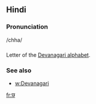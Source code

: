 == Hindi ==

=== Pronunciation ===
/chha/

=== ===

Letter of the [[Devanagari alphabet]].

=== See also ===

* [[w:Devanagari]]

[[fr:छ]]